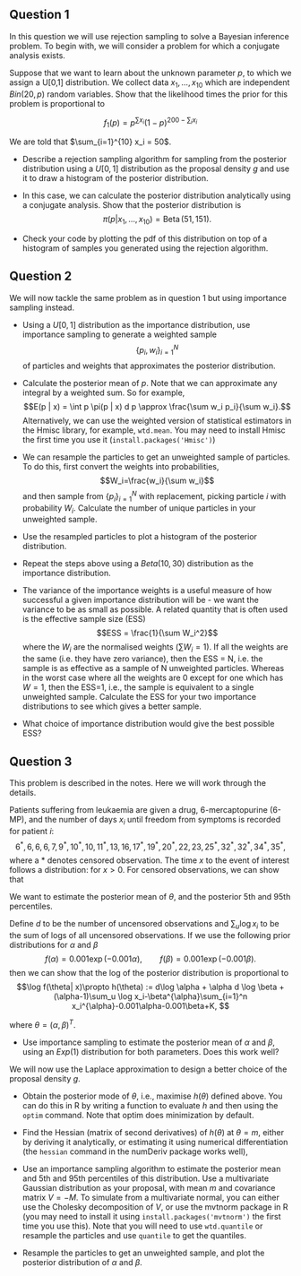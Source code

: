## Question 1


In this question we will  use rejection sampling to solve a Bayesian inference problem. To begin with, we will consider a problem for which a conjugate analysis exists.

Suppose that we want to learn about the unknown parameter $p$, to which we assign a U[0,1] distribution. We collect data $x_1, \ldots, x_{10}$ which are independent $Bin(20,p)$ random variables. Show that the likelihood times the prior for this problem is proportional to 

$$f_1(p) = p^{\sum x_i} (1-p)^{200 - \sum_{i} x_i}$$

We are told that $\sum_{i=1}^{10} x_i = 50$.  

* Describe a rejection sampling algorithm for sampling from the posterior distribution using  a $U[0,1]$ distribution as the proposal density $g$ and use it to draw a histogram of the posterior distribution.

 * In this case, we can calculate  the posterior distribution analytically using a conjugate analysis. Show that the posterior distribution is 
$$\pi(p| x_1, \ldots, x_{10}) = \operatorname{Beta}(51, 151).$$

* Check your code by plotting the pdf of this distribution on top of a histogram of samples you generated using the rejection algorithm. 


## Question 2


We will now tackle the same problem as in question 1 but using importance sampling instead.


* Using a $U[0,1]$ distribution as the importance distribution, use importance sampling to generate a weighted sample $$\{p_i, w_i\}_{i=1}^{N}$$ of particles and weights that approximates the posterior distribution.


* Calculate the posterior mean of $p$. Note that we can approximate any integral  by a weighted sum. So for example,
$$E(p | x) = \int p \pi(p | x) d p \approx \frac{\sum w_i p_i}{\sum w_i}.$$
Alternatively, we can use the weighted version of statistical estimators in the Hmisc library, for example, `wtd.mean`. You may need to install Hmisc the first time you use it (`install.packages('Hmisc')`)


* We can resample the particles to get an unweighted sample of particles. To do this, first convert the weights into probabilities, $$W_i=\frac{w_i}{\sum w_i}$$
and then sample from $\{p_i \}_{i=1}^N$ with replacement, picking particle $i$ with probability $W_i$. Calculate the number of unique particles in your unweighted sample.


* Use the resampled particles to plot a histogram of the posterior distribution.


* Repeat the steps above using a $Beta(10,30)$ distribution as the importance distribution. 


* The variance of the importance weights is a useful measure of how successful a given importance distribution will be - we want the variance to be as small as possible.  A related quantity that is often used is the effective sample size (ESS)
$$ESS = \frac{1}{\sum W_i^2}$$
where the $W_i$ are the normalised weights ($\sum W_i =1$). If all the weights are the same (i.e. they have zero variance), then the ESS = N, i.e. the sample is as effective as a sample of N unweighted particles. Whereas in the worst case where all the weights are 0 except for one which has $W=1$, then the ESS=1, i.e., the sample is equivalent to a single unweighted sample. Calculate the ESS for your two importance distributions to see which gives a better sample.


* What choice of importance distribution would give the best possible ESS?


## Question 3

This problem is described in the notes. Here we will work through the details.

Patients suffering from leukaemia are given a drug, 6-mercaptopurine (6-MP),
and the number of days $x_i$ until freedom from symptoms is recorded
for patient $i$:
$$6^*,6,6,6,7,9^*,10^*,10,11^*,13,16,17^*, 19^*,20^*,22,23,25^*,32^*,32^*,34^*,35^*, $$
where a * denotes censored observation.
The time $x$ to the event of interest follows a
\textit{Weibull} distribution:
\begin{equation*}
f(x|\alpha,\beta)=\alpha\beta(\beta x)^{\alpha-1}\exp\{-(\beta
x)^{\alpha}\}
\end{equation*}
for $x>0$. For censored  observations, we can show that 
\begin{equation*}
P(x>t|\alpha,\beta)=\exp\{-(\beta t)^{\alpha}\}.
\end{equation*}

We want to estimate the posterior mean of $\theta$, and the posterior 5th and 95th percentiles. 

Define $d$ to be the number of uncensored observations and $\sum_u \log x_i$ to be the 
sum of logs of all uncensored observations. If we use the following prior distributions for $\alpha$ and $\beta$
$$
f(\alpha)=0.001\exp(-0.001 \alpha), \qquad f(\beta)=0.001\exp(-0.001 \beta).
$$
then we can show that the log of the posterior distribution is proportional to 
$$\log f(\theta| x)\propto h(\theta) := d\log \alpha + \alpha d \log \beta +(\alpha-1)\sum_u \log
x_i-\beta^{\alpha}\sum_{i=1}^n
x_i^{\alpha}-0.001\alpha-0.001\beta+K,
$$

where 
$\theta=(\alpha,\beta)^T$.


* Use importance sampling to estimate the posterior mean of $\alpha$ and $\beta$, using  an $Exp(1)$ distribution for both parameters. Does this work well?

We will now use the Laplace approximation to design a better choice of the proposal density $g$.

*  Obtain the posterior mode of $\theta$, i.e., maximise $h(\theta)$ defined above. You can do this in R by writing a function to evaluate $h$ and then using the `optim` command. Note that optim does minimization by default.




* Find the Hessian (matrix of second
derivatives) of $h(\theta)$ at $\theta=m$, either by deriving it analytically, or estimating it using numerical differentiation (the `hessian` command in the numDeriv package works well),
\begin{equation*}
M=\left(\begin{array}{cc}\frac{\partial^2}{\partial
\alpha^2}h(\theta) & \frac{\partial^2}{\partial \alpha\partial
\beta}h(\theta)\\ \frac{\partial^2}{\partial
\alpha\partial\beta}h(\theta) & \frac{\partial^2}{\partial
\beta^2}h(\theta)\end{array}\right).
\end{equation*}



* Use an importance sampling algorithm to estimate the posterior mean and 5th and 95th percentiles of this distribution. Use a multivariate Gaussian distribution as your proposal, with mean $m$ and covariance matrix $V = -M$. To simulate from a multivariate normal, you can either use the Cholesky decomposition of $V$, or use the mvtnorm package in R (you may need to install it using `install.packages('mvtnorm')` the first time you use this). Note that you will need to use `wtd.quantile` or resample the particles and use `quantile` to get the quantiles.



* Resample the particles to get an unweighted sample, and plot the posterior distribution of $\alpha$ and $\beta$.
